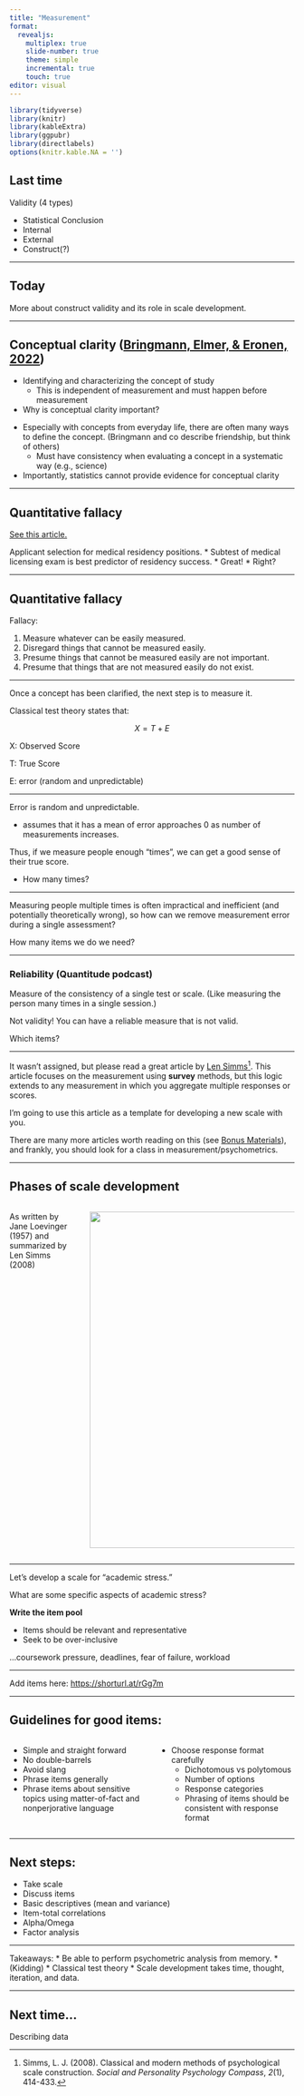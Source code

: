 ```yaml
---
title: "Measurement"
format: 
  revealjs:
    multiplex: true
    slide-number: true
    theme: simple
    incremental: true
    touch: true
editor: visual
---
```


```r
library(tidyverse)
library(knitr)
library(kableExtra)
library(ggpubr)
library(directlabels)
options(knitr.kable.NA = '')
```

## Last time

Validity (4 types)

-   Statistical Conclusion
-   Internal
-   External
-   Construct(?)

------------------------------------------------------------------------

## Today

More about construct validity and its role in scale development.

------------------------------------------------------------------------

## Conceptual clarity ([Bringmann, Elmer, & Eronen, 2022](../readings/bringmann_etal_2022.pdf))

-   Identifying and characterizing the concept of study
    -   This is independent of measurement and must happen before measurement
-   Why is conceptual clarity important?

::: notes
-   Especially with concepts from everyday life, there are often many ways to define the concept. (Bringmann and co describe friendship, but think of others)
    -   Must have consistency when evaluating a concept in a systematic way (e.g., science)
-   Importantly, statistics cannot provide evidence for conceptual clarity
:::

------------------------------------------------------------------------

## Quantitative fallacy

[See this article.](readings/quantitative-fallacy.pdf)

Applicant selection for medical residency positions. 
* Subtest of medical licensing exam is best predictor of residency success. 
* Great! 
* Right?

------------------------------------------------------------------------

## Quantitative fallacy

Fallacy:

  1. Measure whatever can be easily measured.
  2. Disregard things that cannot be measured easily. 
  3. Presume things that cannot be measured easily are not important.
  4. Presume that things that are not measured easily
do not exist.

------------------------------------------------------------------------

Once a concept has been clarified, the next step is to measure it.

Classical test theory states that:

$$
X = T + E
$$

X: Observed Score

T: True Score

E: error (random and unpredictable)

------------------------------------------------------------------------

Error is random and unpredictable.

* assumes that it has a mean of error approaches 0 as number of measurements increases.

Thus, if we measure people enough "times", we can get a good sense of their true score.

* How many times?

------------------------------------------------------------------------

Measuring people multiple times is often impractical and inefficient (and potentially theoretically wrong), so how can we remove measurement error during a single assessment?

How many items we do we need?

------------------------------------------------------------------------

### Reliability (Quantitude podcast)

Measure of the consistency of a single test or scale. (Like measuring the person many times in a single session.)

Not validity! You can have a reliable measure that is not valid.

Which items?

------------------------------------------------------------------------

It wasn't assigned, but please read a great article by [Len Simms](https://uopsych.github.io/psy611/readings/Simms_2008.pdf)[^1]. This article focuses on the measurement using **survey** methods, but this logic extends to any measurement in which you aggregate multiple responses or scores.

I'm going to use this article as a template for developing a new scale with you.

There are many more articles worth reading on this (see [Bonus Materials](https://uopsych.github.io/psy611/bonus.html)), and frankly, you should look for a class in measurement/psychometrics. 

------------------------------------------------------------------------

## Phases of scale development

:::::: columns
:::: {.column width="25%"}
::: columns
As written by Jane Loevinger (1957) and summarized by Len Simms (2008)
:::
::::

::: {.column width="75%"}
![](images/scale-dev.png){width="593"}
:::
::::::

------------------------------------------------------------------------

Let's develop a scale for "academic stress."

What are some specific aspects of academic stress?

**Write the item pool**

-   Items should be relevant and representative
-   Seek to be over-inclusive

::: notes
...coursework pressure, deadlines, fear of failure, workload
:::

------------------------------------------------------------------------


Add items here: <https://shorturl.at/rGg7m>

------------------------------------------------------------------------

## Guidelines for good items:

::::: columns
::: {.column width="50%"}
-   Simple and straight forward
-   No double-barrels
-   Avoid slang
-   Phrase items generally
-   Phrase items about sensitive topics using matter-of-fact and nonperjorative language
:::

::: {.column width="50%"}
-   Choose response format carefully
    -   Dichotomous vs polytomous
    -   Number of options
    -   Response categories
    -   Phrasing of items should be consistent with response format
:::
:::::




------------------------------------------------------------------------

## Next steps:

* Take scale
* Discuss items
* Basic descriptives (mean and variance)
* Item-total correlations
* Alpha/Omega
* Factor analysis



------------------------------------------------------------------------

Takeaways:
* Be able to perform psychometric analysis from memory. 
* (Kidding)
* Classical test theory
* Scale development takes time, thought, iteration, and data. 

------------------------------------------------------------------------

## Next time...

Describing data

[^1]: Simms, L. J. (2008). Classical and modern methods of psychological scale construction. *Social and Personality Psychology Compass*, *2*(1), 414-433.
